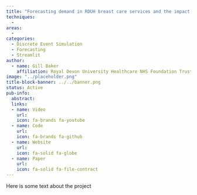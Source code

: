 ```yaml
---
title: "Forecasting demand in RDUH breast care services and the impact of urban development"
techniques:
  -
areas:
  -
categories:
  - Discrete Event Simulation
  - Forecasting
  - Streamlit
author:
  - name: Gill Baker
    affiliation: Royal Devon University Healthcare NHS Foundation Trust
image: "../placeholder.png"
title-block-banner: ../../banner.png
status: Active
pub-info:
  abstract:
  links:
  - name: Video
    url:
    icon: fa-brands fa-youtube
  - name: Code
    url:
    icon: fa-brands fa-github
  - name: Website
    url:
    icon: fa-solid fa-globe
  - name: Paper
    url:
    icon: fa-solid fa-file-contract
---
```


Here is some text about the project
